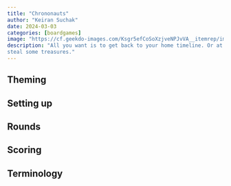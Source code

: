 ```yaml
---
title: "Chrononauts"
author: "Keiran Suchak"
date: 2024-03-03
categories: [boardgames]
image: "https://cf.geekdo-images.com/Ksgr5efCoSoXzjveNPJvVA__itemrep/img/QWA24u7c5GL6TI7cbxPhXrjsOus=/fit-in/246x300/filters:strip_icc()/pic1909256.jpg"
description: "All you want is to get back to your home timeline. Or at least
steal some treasures."
---
```


## Theming

## Setting up

## Rounds

## Scoring

## Terminology


